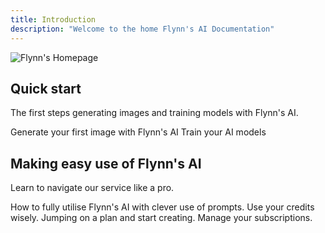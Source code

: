```yaml
---
title: Introduction
description: "Welcome to the home Flynn's AI Documentation"
---
```


<img alt="Flynn's Homepage" classname="block" src="/images/homepage.svg" />

## Quick start

The first steps generating images and training models with Flynn's AI.

<CardGroup cols={2}>
  <Card title="Generate images" icon="image" href="/generating-images">
    Generate your first image with Flynn's AI
  </Card>

  <Card title="Train AI models" icon="layer-group" href="/training-custom-models">
    Train your AI models
  </Card>
</CardGroup>

## Making easy use of Flynn's AI

Learn to navigate our service like a pro. 

<CardGroup cols={2}>
  <Card title="Get creative with prompts" icon="stars" href="/creating-prompts">
    How to fully utilise Flynn's AI with clever use of prompts.
  </Card>

  <Card title="Flynns Credits" icon="coins" href="/credit-system">
    Use your credits wisely.
  </Card>

  <Card title="Choosing a plan" icon="wallet" href="/pricing-plans">
    Jumping on a plan and start creating.
  </Card>

  <Card title="Subscription management" icon="credit-card" href="/billing-management">
    Manage your subscriptions.
  </Card>
</CardGroup>
